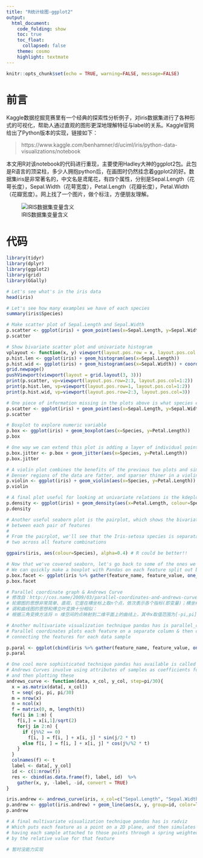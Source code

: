 ```yaml
---
title: "R统计绘图-ggplot2"
output:
  html_document:
    code_folding: show
    toc: true
    toc_float: 
      collapsed: false
    theme: cosmo
    highlight: textmate
---
```

```r
knitr::opts_chunk$set(echo = TRUE, warning=FALSE, message=FALSE)
```

# 前言
Kaggle数据挖掘竞赛里有一个经典的探索性分析例子，对iris数据集进行了各种形式的可视化，帮助人通过直观的图形更深地理解特征与label的关系。Kaggle官网给出了Python版本的实现，链接如下：

> https://www.kaggle.com/benhamner/d/uciml/iris/python-data-visualizations/notebook

本文用R对该notebook的代码进行重现，主要使用Hadley大神的ggplot2包。此包是R语言的顶梁柱，多少人拥抱python后，在画图时仍然挂念着ggplot2的好。数据集iris是非常著名的，中文名是鸢尾花，有四个属性，分别是Sepal.Length（花萼长度），Sepal.Width（花萼宽度），Petal.Length（花瓣长度），Petal.Width（花瓣宽度）。网上找了一个图片，做个标注，方便朋友理解。

![IRIS数据集变量含义](images/R_ggplot2_iris.png)


# 代码

``` r
library(tidyr)
library(dplyr)
library(ggplot2)
library(grid)
library(GGally)

# Let's see what's in the iris data
head(iris)

# Let's see how many examples we have of each species
summary(iris$Species)

# Make scatter plot of Sepal.Length and Sepal.Width
p.scatter <- ggplot(iris) + geom_point(aes(x=Sepal.Length, y=Sepal.Width))
p.scatter
```


``` r
# Show bivariate scatter plot and univariate histogram
vplayout <- function(x, y) viewport(layout.pos.row = x, layout.pos.col = y)
p.hist.len <- ggplot(iris) + geom_histogram(aes(x=Sepal.Length))
p.hist.wid <- ggplot(iris) + geom_histogram(aes(x=Sepal.Width)) + coord_flip()
grid.newpage()
pushViewport(viewport(layout = grid.layout(3, 3)))
print(p.scatter, vp=viewport(layout.pos.row=2:3, layout.pos.col=1:2))
print(p.hist.len, vp=viewport(layout.pos.row=1, layout.pos.col=1:2))
print(p.hist.wid, vp=viewport(layout.pos.row=2:3, layout.pos.col=3))
```


``` r
# One piece of information missing in the plots above is what species each plant is
p.scatter <- ggplot(iris) + geom_point(aes(x=Sepal.Length, y=Sepal.Width, color=Species))
p.scatter
```



``` r
# Boxplot to explore numeric variable
p.box <- ggplot(iris) + geom_boxplot(aes(x=Species, y=Petal.Length))
p.box

# One way we can extend this plot is adding a layer of individual points on top of it
p.box.jitter <- p.box + geom_jitter(aes(x=Species, y=Petal.Length))
p.box.jitter
```


``` r
# A violin plot combines the benefits of the previous two plots and simplifies them
# Denser regions of the data are fatter, and sparser thiner in a violin plot
p.violin <- ggplot(iris) + geom_violin(aes(x=Species, y=Petal.Length))
p.violin
```



``` r
# A final plot useful for looking at univariate relations is the kdeplot,
p.density <- ggplot(iris) + geom_density(aes(x=Petal.Length, colour=Species)) 
p.density
```



``` r
# Another useful seaborn plot is the pairplot, which shows the bivariate relation
# between each pair of features
# 
# From the pairplot, we'll see that the Iris-setosa species is separataed from the other
# two across all feature combinations

ggpairs(iris, aes(colour=Species), alpha=0.4) # R could be better!!
```



``` r
# Now that we've covered seaborn, let's go back to some of the ones we can make with Pandas
# We can quickly make a boxplot with Pandas on each feature split out by species
p.box.facet <- ggplot(iris %>% gather(feature_name, feature_value, one_of(c("Sepal.Length", "Sepal.Width", "Petal.Length", "Petal.Width")))) + geom_boxplot(aes(x=Species, y=feature_value)) + facet_wrap(~feature_name)
p.box.facet
```



``` r
# Parallel coordinate graph & Andrews Curve
# 修改自：http://cos.name/2009/03/parallel-coordinates-and-andrews-curve/
# 轮廓图的思想非常简单、直观，它是在横坐标上取n个点，依次表示各个指标(即变量)；横坐标上则对应各个指标的值(或者经过标准化变换后的值)，然后将每一组数据对应的点依次连接即可
# 调和曲线图的思想和傅立叶变换十分相似：
# 根据三角变换方法将 n 维空间的点映射到二维平面上的曲线上，其中x取值范围为[-pi,pi]。

# Another multivariate visualization technique pandas has is parallel_coordinates
# Parallel coordinates plots each feature on a separate column & then draws lines
# connecting the features for each data sample

p.paral <- ggplot(cbind(iris %>% gather(feature_name, feature_value, one_of(c("Sepal.Length", "Sepal.Width", "Petal.Length", "Petal.Width"))), id=1:nrow(iris))) + geom_line(aes(x=feature_name, y=feature_value, group=id, colour=Species))
p.paral
```


``` r
# One cool more sophisticated technique pandas has available is called Andrews Curves
# Andrews Curves involve using attributes of samples as coefficients for Fourier series
# and then plotting these
andrews_curve <- function(data, x_col, y_col, step=pi/30){
  x = as.matrix(data[, x_col])
  t = seq(-pi, pi, pi/30)
  m = nrow(x)
  n = ncol(x)
  f = matrix(0, m, length(t))
  for(i in 1:m) {
    f[i,] = x[i,1]/sqrt(2)
    for(j in 2:n) {
      if (j%%2 == 0)
        f[i, ] = f[i, ] + x[i, j] * sin(j/2 * t)
      else f[i, ] = f[i, ] + x[i, j] * cos(j%/%2 * t)
    }
  }
  colnames(f) <- t
  label <- data[, y_col]
  id <- c(1:nrow(f))
  res <- cbind(as.data.frame(f), label, id)  %>%
    gather(x, y, -label, -id, convert = TRUE)
}

iris.andrew <- andrews_curve(iris, x_col=c("Sepal.Length", "Sepal.Width", "Petal.Length", "Petal.Width"), y_col="Species")
p.andrew <- ggplot(iris.andrew) + geom_line(aes(x, y, group=id, color=label))
p.andrew
```


``` r
# A final multivariate visualization technique pandas has is radviz
# Which puts each feature as a point on a 2D plane, and then simulates
# having each sample attached to those points through a spring weighted
# by the relative value for that feature

# 暂时没能力实现

```




